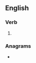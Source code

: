 ==English==

===Verb===
{{head|en|verb form}}

# {{en-past of|bemire}}

===Anagrams===
* {{l|en|berimed}}